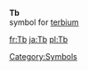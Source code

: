 '''Tb'''<br>{{chemistry}} symbol for [[terbium]]
[[Category:Symbols]]

[[fr:Tb]]
[[ja:Tb]]
[[pl:Tb]]
